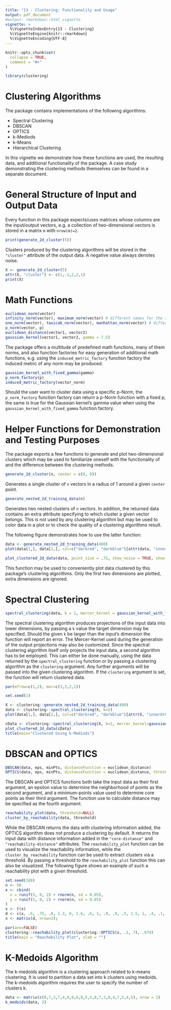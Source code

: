 ```yaml
---
title: "13 - Clustering: Functionality and Usage"
output: pdf_document
#output: rmarkdown::html_vignette
vignette: >
  %\VignetteIndexEntry{13 - Clustering}
  %\VignetteEngine{knitr::rmarkdown}
  %\VignetteEncoding{UTF-8}
---
```


```r
knitr::opts_chunk$set(
  collapse = TRUE,
  comment = "#>"
)
```

```r
library(clustering)
```

# Clustering Algorithms

The package contains implementations of the following algorithms:

* Spectral Clustering
* DBSCAN
* OPTICS
* k-Mediods
* k-Means
* Hierarchical Clustering

In this vignette we demonstrate how these functions are used, the resulting data, and additional functionality of the package. A case study demonstrating the clustering methods themselves can be found in a separate document.

# General Structure of Input and Output Data

Every function in this package expects/uses matrices whose columns are the input/output vectors, e.g. a collection of two-dimensional vectors is stored in a matrix `m` with `nrow(m)=2`.

```r
print(generate_2d_cluster(5))
```
Clusters produced by the clustering algorithms will be stored in the `"cluster"` attribute of the output data. A negative value always denotes noise.
```r
X <- generate_2d_cluster(5)
attr(X, "cluster") <- c(1,-1,2,2,1)
print(X)
```

# Math Functions

```r
euclidean_norm(vector)
infinity_norm(vector), maximum_norm(vector) # different names for the same norm
one_norm(vector), taxicab_norm(vector), manhattan_norm(vector) # different names for the same norm
p_norm(vector, p)
euclidean_distance(vector1, vector2)
gaussian_kernel(vector1, vector2, gamma = 7.5)
```

The package offers a multitude of predefined math functions, many of them norms, and also function factories for easy generation of additional math functions, e.g. using the `induced_metric_factory` function factory the induced metric of any norm may be produced.

```r
gaussian_kernel_with_fixed_gamma(gamma)
p_norm_factory(p)
induced_metric_factory(vector_norm)
```

Should the user want to cluster data using a specific p-Norm, the `p_norm_factory` function factory can return a p-Norm function with a fixed p, the same is true for the Gaussian kernel's gamma value when using the `gaussian_kernel_with_fixed_gamma` function factory.

# Helper Functions for Demonstration and Testing Purposes

The package exports a few functions to generate and plot two-dimensional clusters which may be used to familiarize oneself with the functionality of and the difference between the clustering methods.

```r
generate_2d_cluster(n, center = c(0, 0))
```
Generates a single cluster of `n` vectors in a radius of 1 around a given `center` point.

```r
generate_nested_2d_training_data(n)
```
Generates two nested clusters of `n` vectors. In addition, the returned data contains an extra attribute specifying to which cluster a given vector belongs. This is not used by any clustering algorithm but may be used to color data in a plot or to check the quality of a clustering algorithms result.

The following figure demonstrates how to use the latter function:

```r
data <- generate_nested_2d_training_data(400)
plot(data[1,], data[2,], col=c("darkred", "darkblue")[attr(data, "innerOrOuter")], xlab="", ylab="")
```

```r
plot_clustered_2d_data(data, point_size = .75, show_noise = TRUE, show_legend = FALSE, hide_axis_text = FALSE)
```
This function may be used to conveniently plot data clustered by this package's clustering algorithms. Only the first two dimensions are plotted, extra dimensions are ignored.


# Spectral Clustering

```r
spectral_clustering(data, k = 1, mercer_kernel = gaussian_kernel_with_fixed_gamma(15), clustering = NULL, ...)
```
The spectral clustering algorithm produces projections of the input data into lower dimensions, by passing a `k` value the target dimension may be specified. Should the given `k` be larger than the input's dimension the function will report an error. The Mercer-Kernel used during the generation of the output projections may also be customized.
Since the spectral clustering algorithm itself only projects the input data, a second algorithm has to be employed. This can either be done manually, using the data returned by the `spectral_clustering` function or by passing a clustering algorithm as the `clustering` argument. Any further arguments will be passed into the given clustering algorithm. If the `clustering` argument is set, the function will return clustered data.

```r
par(mfrow=c(1,2), mar=c(3,3,2,1))

set.seed(1)

X <- clustering::generate_nested_2d_training_data(400)
data <- clustering::spectral_clustering(X, k=2)
plot(data[1,], data[2,], col=c("darkred", "darkblue")[attr(X, "innerOrOuter")], xlab="", ylab="", main="Projections for gamma = 30")

cData <- clustering::spectral_clustering(X, k=2, mercer_kernel=gaussian_kernel_with_fixed_gamma(30), clustering=k_medoids, 2);
plot_clustered_2d_data(cData)
title(main="Clustered Using k-Mediods")
```

# DBSCAN and OPTICS

```r
DBSCAN(data, eps, minPts, distanceFunction = euclidean_distance)
OPTICS(data, eps, minPts, distanceFunction = euclidean_distance, threshold = NULL)
```

The DBSCAN and OPTICS functions both take the input data as their first argument, an epsilon value to determine the neighborhood of points as the second argument, and a minimum-points value used to determine core points as their third argument. The function use to calculate distance may be specified as the fourth argument.

```r
reachability_plot(data, threshold=NULL)
cluster_by_reachability(data, threshold)
```

While the DBSCAN returns the data with clustering information added, the OPTICS algorithm does not produce a clustering by default. It returns the input data with distance information added in the `"core-distance"` and `"reachability-distance"` attributes. The `reachability_plot` function can be used to visualize the reachability information, while the `cluster_by_reachability` function can be used to extract clusters via a threshold. By passing a threshold to the `reachability_plot` function this can also be visualized.
The following figure shows an example of such a reachability plot with a given threshold.

```r
set.seed(188)
n <- 50
x <- cbind(
  x = runif(5, 0, 2) + rnorm(n, sd = 0.05),
  y = runif(5, 0, 2) + rnorm(n, sd = 0.05)
)
x <- t(x)
d <- c(x, .6, .75, .8, 1.3, 0, 1.6, .6, 1, .9, .9, .5, 1.5, 1, .4, .1, .6);
x <- matrix(d, nrow=2);

par(ann=FALSE)
clustering::reachability_plot(clustering::OPTICS(x, .1, 7), .074)
title(main = "Reachability Plot", xlab = "")

```

# K-Medoids Algorithm

The k-medoids algorithm is a clustering approach related to k-means clustering. It is used to partition a data set into k clusters using medoids. The k-medoids algorithm requires the user to specify the number of clusters k.

```r
data <- matrix(c(8,7,3,7,4,9,9,6,8,5,5,8,7,3,8,4,7,5,4,5), nrow = 2)
k_medoids(data, 2)
```
